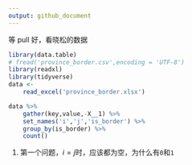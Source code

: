 ```yaml
---
output: github_document
---
```


等 pull 好，看晓松的数据

```r
library(data.table)
# fread('province_border.csv',encoding = 'UTF-8')
library(readxl)
library(tidyverse)
data <- 
    read_excel('province_border.xlsx')
```
 
```r
data %>% 
    gather(key,value,-X__1) %>% 
    set_names('i','j','is_border') %>% 
    group_by(is_border) %>% 
    count()
```

1. 第一个问题，$i=j$时，应该都为空，为什么有`0`和`1`